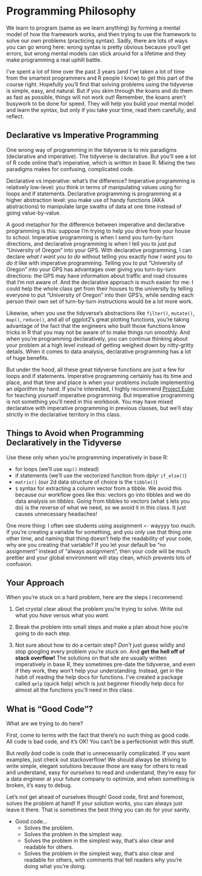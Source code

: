 # Programming Philosophy  {.unnumbered}

We learn to program (same as we learn anything) by forming a mental model of how the framework works, and then trying to use the framework to solve our own problems (practicing syntax). Sadly, there are lots of ways you can go wrong here: wrong syntax is pretty obvious because you'll get errors, but wrong mental models can stick around for a lifetime and they make programming a real uphill battle.

I've spent a lot of time over the past 3 years (and I've taken a lot of time from the smartest programmers and R people I know) to get this part of the course right. Hopefully you'll find that solving problems using the tidyverse is simple, easy, and natural. But if you skim through the koans and do them as fast as possible, things will not work out! Remember, the koans aren't busywork to be done for speed. They will help you build your mental model and learn the syntax, but only if you take your time, read them carefully, and reflect. 

## Declarative vs Imperative Programming

One wrong way of programming in the tidyverse is to mix paradigms (declarative and imperative). The tidyverse is declarative. But you'll see a lot of R code online that's imperative, which is written in base R. Mixing the two paradigms makes for confusing, complicated code.

Declarative vs imperative: what's the difference? Imperative programming is relatively low-level: you think in terms of manipulating values using for loops and if statements. Declarative programming is programming at a higher abstraction level: you make use of handy functions (AKA abstractions) to manipulate large swaths of data at one time instead of going value-by-value.

A good metaphor for the difference between imperative and declarative programming is this: suppose I'm trying to help you drive from your house to school. Imperative programming is when I send you turn-by-turn directions, and declarative programming is when I tell you to just put "University of Oregon" into your GPS. With declarative programming, I can declare *what I want you to do* without telling you exactly *how I want you to do it* like with imperative programming. Telling you to put "University of Oregon" into your GPS has advantages over giving you turn-by-turn directions: the GPS may have information about traffic and road closures that I'm not aware of. And the declarative approach is much easier for me: I could help the whole class get from their houses to the university by telling everyone to put "University of Oregon" into their GPS's, while sending each person their own set of turn-by-turn instructions would be a lot more work. 

Likewise, when you use the tidyverse's abstractions like `filter()`, `mutate()`, `map()`, `reduce()`, and all of ggplot2's great plotting functions, you're taking advantage of the fact that the engineers who built those functions know tricks in R that you may not be aware of to make things run smoothly. And when you're programming declaratively, you can continue thinking about your problem at a high level instead of getting weighed down by nitty-gritty details. When it comes to data analysis, declarative programming has a lot of huge benefits.

But under the hood, all these great tidyverse functions are just a few for loops and if statements. Imperative programming certainly has its time and place, and that time and place is when your problems include implementing an *algorithm* by hand. If you're interested, I highly recommend [Project Euler](https://projecteuler.net/about) for teaching yourself imperative programming. But imperative programming is not something you'll need in this workbook. You may have mixed declarative with imperative programming in previous classes, but we'll stay strictly in the declarative territory in this class.

## Things to Avoid when Programming Declaratively in the Tidyverse

Use these only when you're programming imperatively in base R:

- for loops (we'll use `map()` instead)
- if statements (we'll use the vectorized function from dplyr `if_else()`)
- `matrix()` (our 2d data structure of choice is the `tibble()`)
- `$` syntax for extracting a column vector from a tibble. We avoid this because our workflow goes like this: vectors go into tibbles and we do data analysis on *tibbles*. Going from tibbles to vectors (what `$` lets you do) is the reverse of what we need, so we avoid it in this class. It just causes unnecessary headaches!

One more thing: I often see students using assignment `<-` wayyyy too much. If you're creating a variable for something, and you only use that thing one other time, and naming that thing doesn't help the readability of your code, why are you creating that variable? If you let your default be "no assignment" instead of "always assignment", then your code will be much prettier and your global environment will stay clean, which prevents lots of confusion.

## Your Approach

 When you're stuck on a hard problem, here are the steps I recommend:

 1. Get crystal clear about the problem you're trying to solve. Write out what you *have* versus what you *want*.

 2. Break the problem into small steps and make a plan about how you're going to do each step.

 3. Not sure about how to do a certain step? *Don't* just guess wildly and stop googling every problem you're stuck on. And **get the hell off of stack overflow!** The solutions on that site are usually written imperatively in base R, they sometimes pre-date the tidyverse, and even if they work, they won't help your understanding. Instead, get in the habit of reading the help docs for functions. I've created a package called `qelp` (quick help) which is just beginner friendly help docs for almost all the functions you'll need in this class.

## What is "Good Code"?

 What are we trying to do here?

 First, come to terms with the fact that there's no such thing as good code. All code is bad code, and it's OK! You can't be a perfectionist with this stuff.

 But *really bad* code is code that is unnecessarily complicated. If you want examples, just check out stackoverflow! We should always be striving to write simple, elegant solutions because those are easy for others to read and understand, easy for *ourselves* to read and understand, they're easy for a data engineer at your future company to optimize, and when something is broken, it's easy to debug.

 Let's not get ahead of ourselves though! Good code, first and foremost, solves the problem at hand! If your solution works, you can always just leave it there. That is sometimes the best thing you can do for your sanity.

 + Good code...
   + Solves the problem.
   + Solves the problem in the simplest way.
   + Solves the problem in the simplest way, that's also clear and readable for others.
   + Solves the problem in the simplest way, that's also clear and readable for others, with comments that tell readers why you're doing what you're doing.
